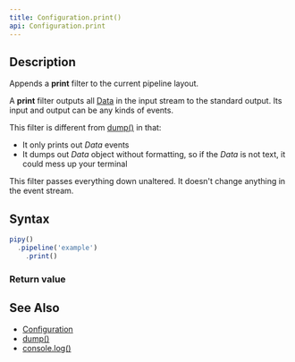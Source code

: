 ```yaml
---
title: Configuration.print()
api: Configuration.print
---
```


## Description

Appends a **print** filter to the current pipeline layout.

A **print** filter outputs all [Data](/reference/api/Data) in the input stream to the standard output. Its input and output can be any kinds of events.

<FilterDiagram
  name="print"
  input="Event"
  output="Event"
/>

This filter is different from [dump()](/reference/api/Configuration/dump) in that:

- It only prints out _Data_ events
- It dumps out _Data_ object without formatting, so if the _Data_ is not text, it could mess up your terminal

This filter passes everything down unaltered. It doesn't change anything in the event stream.

## Syntax

``` js
pipy()
  .pipeline('example')
    .print()
```

### Return value

<ReturnValue/>

## See Also

* [Configuration](/reference/api/Configuration)
* [dump()](/reference/api/Configuration/dump)
* [console.log()](/reference/api/console/log)
